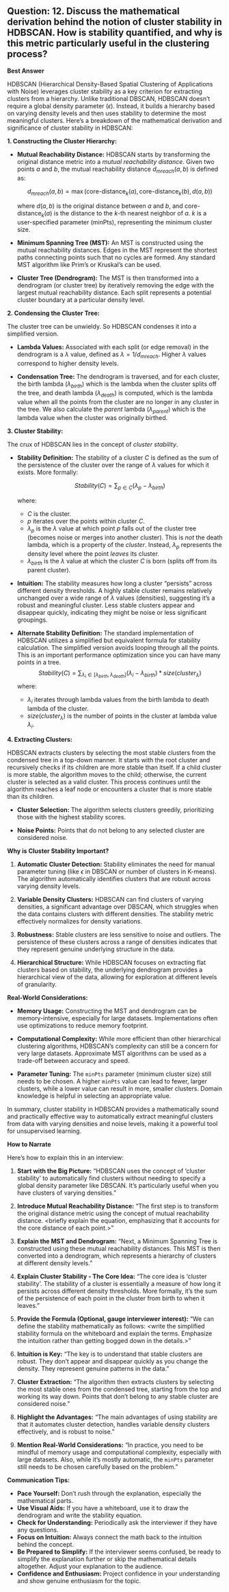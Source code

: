 ## Question: 12. Discuss the mathematical derivation behind the notion of cluster stability in HDBSCAN. How is stability quantified, and why is this metric particularly useful in the clustering process?

**Best Answer**

HDBSCAN (Hierarchical Density-Based Spatial Clustering of Applications with Noise) leverages cluster stability as a key criterion for extracting clusters from a hierarchy. Unlike traditional DBSCAN, HDBSCAN doesn't require a global density parameter ($\epsilon$). Instead, it builds a hierarchy based on varying density levels and then uses stability to determine the most meaningful clusters. Here's a breakdown of the mathematical derivation and significance of cluster stability in HDBSCAN:

**1. Constructing the Cluster Hierarchy:**

*   **Mutual Reachability Distance:** HDBSCAN starts by transforming the original distance metric into a *mutual reachability distance*.  Given two points $a$ and $b$, the mutual reachability distance $d_{mreach}(a, b)$ is defined as:

    $$d_{mreach}(a, b) = \max(\text{core-distance}_k(a), \text{core-distance}_k(b), d(a, b))$$

    where $d(a, b)$ is the original distance between $a$ and $b$, and $\text{core-distance}_k(a)$ is the distance to the $k$-th nearest neighbor of $a$.  $k$ is a user-specified parameter (minPts), representing the minimum cluster size.

*   **Minimum Spanning Tree (MST):**  An MST is constructed using the mutual reachability distances.  Edges in the MST represent the shortest paths connecting points such that no cycles are formed.  Any standard MST algorithm like Prim's or Kruskal's can be used.

*   **Cluster Tree (Dendrogram):** The MST is then transformed into a dendrogram (or cluster tree) by iteratively removing the edge with the largest mutual reachability distance.  Each split represents a potential cluster boundary at a particular density level.

**2. Condensing the Cluster Tree:**

The cluster tree can be unwieldy. So HDBSCAN condenses it into a simplified version.

*   **Lambda Values:**  Associated with each split (or edge removal) in the dendrogram is a $\lambda$ value, defined as $\lambda = 1 / d_{mreach}$.  Higher $\lambda$ values correspond to higher density levels.

*   **Condensation Tree:** The dendrogram is traversed, and for each cluster, the birth lambda ($\lambda_{birth}$) which is the lambda when the cluster splits off the tree, and death lambda ($\lambda_{death}$) is computed, which is the lambda value when all the points from the cluster are no longer in any cluster in the tree. We also calculate the *parent* lambda ($\lambda_{parent}$) which is the lambda value when the cluster was originally birthed.

**3. Cluster Stability:**

The crux of HDBSCAN lies in the concept of *cluster stability*.

*   **Stability Definition:** The stability of a cluster $C$ is defined as the sum of the persistence of the cluster over the range of $\lambda$ values for which it exists.  More formally:

    $$Stability(C) = \sum_{p \in C} (\lambda_p - \lambda_{birth})$$

    where:
    *   $C$ is the cluster.
    *   $p$ iterates over the points within cluster $C$.
    *   $\lambda_p$ is the $\lambda$ value at which point $p$ falls out of the cluster tree (becomes noise or merges into another cluster).  This is *not* the death lambda, which is a property of the *cluster*.  Instead, $\lambda_p$ represents the density level where the point *leaves* its cluster.
    *   $\lambda_{birth}$ is the $\lambda$ value at which the cluster $C$ is born (splits off from its parent cluster).

*   **Intuition:**  The stability measures how long a cluster "persists" across different density thresholds. A highly stable cluster remains relatively unchanged over a wide range of $\lambda$ values (densities), suggesting it's a robust and meaningful cluster. Less stable clusters appear and disappear quickly, indicating they might be noise or less significant groupings.

*   **Alternate Stability Definition:**  The standard implementation of HDBSCAN utilizes a simplified but equivalent formula for stability calculation. The simplified version avoids looping through all the points. This is an important performance optimization since you can have many points in a tree.
    $$Stability(C) = \sum_{\lambda_{i} \in [\lambda_{birth}, \lambda_{death}]} (\lambda_{i} - \lambda_{birth}) * size(cluster_\lambda)$$
    where:
    *   $\lambda_i$ iterates through lambda values from the birth lambda to death lambda of the cluster.
    *   $size(cluster_\lambda)$ is the number of points in the cluster at lambda value $\lambda_i$.

**4. Extracting Clusters:**

HDBSCAN extracts clusters by selecting the most stable clusters from the condensed tree in a top-down manner. It starts with the root cluster and recursively checks if its children are more stable than itself. If a child cluster is more stable, the algorithm moves to the child; otherwise, the current cluster is selected as a valid cluster. This process continues until the algorithm reaches a leaf node or encounters a cluster that is more stable than its children.

*   **Cluster Selection:**  The algorithm selects clusters greedily, prioritizing those with the highest stability scores.

*   **Noise Points:**  Points that do not belong to any selected cluster are considered noise.

**Why is Cluster Stability Important?**

1.  **Automatic Cluster Detection:** Stability eliminates the need for manual parameter tuning (like $\epsilon$ in DBSCAN or number of clusters in K-means).  The algorithm automatically identifies clusters that are robust across varying density levels.

2.  **Variable Density Clusters:** HDBSCAN can find clusters of varying densities, a significant advantage over DBSCAN, which struggles when the data contains clusters with different densities. The stability metric effectively normalizes for density variations.

3.  **Robustness:**  Stable clusters are less sensitive to noise and outliers. The persistence of these clusters across a range of densities indicates that they represent genuine underlying structure in the data.

4.  **Hierarchical Structure:** While HDBSCAN focuses on extracting flat clusters based on stability, the underlying dendrogram provides a hierarchical view of the data, allowing for exploration at different levels of granularity.

**Real-World Considerations:**

*   **Memory Usage:** Constructing the MST and dendrogram can be memory-intensive, especially for large datasets.  Implementations often use optimizations to reduce memory footprint.

*   **Computational Complexity:** While more efficient than other hierarchical clustering algorithms, HDBSCAN's complexity can still be a concern for very large datasets.  Approximate MST algorithms can be used as a trade-off between accuracy and speed.

*   **Parameter Tuning:**  The `minPts` parameter (minimum cluster size) still needs to be chosen.  A higher `minPts` value can lead to fewer, larger clusters, while a lower value can result in more, smaller clusters.  Domain knowledge is helpful in selecting an appropriate value.

In summary, cluster stability in HDBSCAN provides a mathematically sound and practically effective way to automatically extract meaningful clusters from data with varying densities and noise levels, making it a powerful tool for unsupervised learning.

**How to Narrate**

Here's how to explain this in an interview:

1.  **Start with the Big Picture:**  "HDBSCAN uses the concept of 'cluster stability' to automatically find clusters without needing to specify a global density parameter like DBSCAN. It's particularly useful when you have clusters of varying densities."

2.  **Introduce Mutual Reachability Distance:** "The first step is to transform the original distance metric using the concept of mutual reachability distance. <briefly explain the equation, emphasizing that it accounts for the core distance of each point.>"

3.  **Explain the MST and Dendrogram:** "Next, a Minimum Spanning Tree is constructed using these mutual reachability distances. This MST is then converted into a dendrogram, which represents a hierarchy of clusters at different density levels."

4.  **Explain Cluster Stability - The Core Idea:** "The core idea is 'cluster stability'. The stability of a cluster is essentially a measure of how long it persists across different density thresholds. More formally, it's the sum of the persistence of each point in the cluster from birth to when it leaves."

5.  **Provide the Formula (Optional, gauge interviewer interest):** "We can define the stability mathematically as follows: <write the simplified stability formula on the whiteboard and explain the terms. Emphasize the intuition rather than getting bogged down in the details.>"

6.  **Intuition is Key:** "The key is to understand that stable clusters are robust. They don't appear and disappear quickly as you change the density. They represent genuine patterns in the data."

7.  **Cluster Extraction:** "The algorithm then extracts clusters by selecting the most stable ones from the condensed tree, starting from the top and working its way down. Points that don't belong to any stable cluster are considered noise."

8.  **Highlight the Advantages:** "The main advantages of using stability are that it automates cluster detection, handles variable density clusters effectively, and is robust to noise."

9.  **Mention Real-World Considerations:** "In practice, you need to be mindful of memory usage and computational complexity, especially with large datasets. Also, while it's mostly automatic, the `minPts` parameter still needs to be chosen carefully based on the problem."

**Communication Tips:**

*   **Pace Yourself:** Don't rush through the explanation, especially the mathematical parts.
*   **Use Visual Aids:** If you have a whiteboard, use it to draw the dendrogram and write the stability equation.
*   **Check for Understanding:** Periodically ask the interviewer if they have any questions.
*   **Focus on Intuition:** Always connect the math back to the intuition behind the concept.
*   **Be Prepared to Simplify:** If the interviewer seems confused, be ready to simplify the explanation further or skip the mathematical details altogether. Adjust your explanation to the audience.
*   **Confidence and Enthusiasm:** Project confidence in your understanding and show genuine enthusiasm for the topic.
